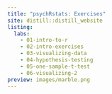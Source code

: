 ```yaml
---
title: "psychRstats: Exercises"
site: distill::distill_website
listing: 
  labs: 
    - 01-intro-to-r
    - 02-intro-exercises
    - 03-visualizing-data
    - 04-hypothesis-testing
    - 05-one-sample-t-test
    - 06-visualizing-2
preview: images/marble.png
---
```


